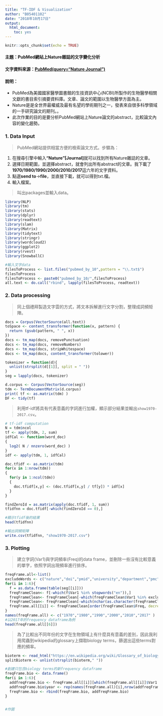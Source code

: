 ```yaml
---
title: "TF-IDF & Visualization"
author: "B05401102"
date: "2018年10月17日"
output: 
  html_document: 
    toc: yes
---
```


```r
knitr::opts_chunk$set(echo = TRUE)
```


#### **主題**：PubMed網站上Nature雜誌的文字變化分析  

#### **文字資料來源**：[PubMed(query="Nature Journal")](https://www.ncbi.nlm.nih.gov/pubmed?term=%22Nature%22%5BJournal%5D) 

#### **說明**：   
  - PubMed為美國國家醫學圖書館的生技資訊中心(NCBI)所製作的生物醫學相關文獻的書目索引摘要資料庫。文章、論文的範圍以生物醫學方面為主。
  - Nature是是全世界最權威及最有名望的學術期刊之一，發表來自很多科學領域的一手研究論文的期刊。。
  - 此次作業的目的是要分析PubMed網站上Nature論文的abstract，比較論文內容的變化趨勢。

### **1. Data Input** 
> PubMed網站提供相當方便的檢索論文方式。步驟為：

  (1) 在搜尋引擎中輸入**"Nature"[Journal]**就可以找到所有Nature雜誌的文章。
  (2) 選擇日期範圍，並選擇abstract，就會列出所有abstract的文章。我下載了**1970/1980/1990/2000/2010/2017**這六年的文字資料。
  (3) 點選**send to**→**file**，並直接下載，就可以得到txt.檔。
  (4) 輸入檔案。

> 叫出packages並輸入data。

```r

library(NLP)
library(tm)
library(stats)
library(dplyr)
library(readtext)
library(slam)
library(Matrix)
library(tidytext)
library(stringr) 
library(wordcloud2)
library(ggplot2)
library(rvest)
library(SnowballC)                                              

#輸入文字data
filesToProcess <- list.files("pubmed_by_10",pattern = "\\.txt$")
filesToProcess
filesToProcess <- paste0("pubmed_by_10/",filesToProcess)
all.text <- do.call("rbind", lapply(filesToProcess, readtext))   

```

### **2. Data processing **  
>同上個禮拜製造文字雲的方式，將文本拆解進行文字分割，整理成詞頻矩陣。

```r
docs = Corpus(VectorSource(all.text))
toSpace <- content_transformer(function(x, pattern) {
  return (gsub(pattern, " ", x))
})
docs <- tm_map(docs, removePunctuation)
docs <- tm_map(docs, removeNumbers)
docs <- tm_map(docs, stripWhitespace)
docs <- tm_map(docs, content_transformer(tolower))

tokenizer = function(d){
  unlist(strsplit(d[[1]], split = " "))
}
seg = lapply(docs, tokenizer)

d.corpus <- Corpus(VectorSource(seg))
tdm <- TermDocumentMatrix(d.corpus)
print( tf <- as.matrix(tdm) )
DF <- tidy(tf)
```

> 利用tf-idf將具有代表意義的字詞進行加權，顯示部分結果並輸出`show1970-2017.csv`。

```r
# tf-idf computation
N = tdm$ncol
tf <- apply(tdm, 2, sum)
idfCal <- function(word_doc)
{ 
  log2( N / nnzero(word_doc) ) 
}
idf <- apply(tdm, 1, idfCal)

doc.tfidf <- as.matrix(tdm)
for(x in 1:nrow(tdm))
{
  for(y in 1:ncol(tdm))
  {
    doc.tfidf[x,y] <- (doc.tfidf[x,y] / tf[y]) * idf[x]
  }
}

findZeroId = as.matrix(apply(doc.tfidf, 1, sum))
tfidfnn = doc.tfidf[-which(findZeroId == 0),]

#顯示tfidf後的結果 
head(tfidfnn)                                             

#輸出詞頻矩陣
write.csv(tfidfnn, "show1970-2017.csv")
```

### **3. Plotting **  
>建立字詞(Var1)與字詞頻率(Freq)的data frame，並刪除一些沒有比較意義的單字，依照字詞出現頻率進行排序。

```r
freqFrame.all<-list() 
excludeWords <- c("nature","doi","pmid","university","department","pmc","pmcid","epub","institute","index", "author", "science", "can", "new", "research", "school")
for(i in 1:6){
  f = as.data.frame(table(seg[[i]]))
  freqFrameClean<- f[-which(f$Var1 %in% stopwords("en")),]
  freqFrameClean<- freqFrameClean[-which(freqFrameClean$Var1 %in% excludeWords),]
  freqFrameClean<- freqFrameClean[-which(nchar(as.character(freqFrameClean$Var1))<3),]
  freqFrame.all[[i]] <- freqFrameClean[order(freqFrameClean$Freq, decreasing = T),]
}
names(freqFrame.all) <- c("1970","1980","1990","2000","2010","2017" )
#以2017年的frequency dataframe為例
head(freqFrame.all[[6]])
```

>為了比較出不同年份的文字在生物領域上有什麼具有意義的差別，因此我利用爬蟲到wikipedia的glossary上擷取biology terms，篩選出這些terms對應的頻率。

```r
bioterm <- read_html("https://en.wikipedia.org/wiki/Glossary_of_biology#D") %>% html_nodes(".glossary .glossary .glossary a") %>% html_text()
splitBioterm <- unlist(strsplit(bioterm," "))

#創建只包含biology terms的新frequency dataframe
freqFrame.bio <- data.frame()
for(i in 1:6){
  addfreqFrame.bio <- freqFrame.all[[i]][which(freqFrame.all[[i]]$Var1 %in% splitBioterm),]
  addfreqFrame.bio$year <- rep(names(freqFrame.all)[i],nrow(addfreqFrame.bio))
  freqFrame.bio <- rbind(freqFrame.bio, addfreqFrame.bio)
}


#作圖


```



